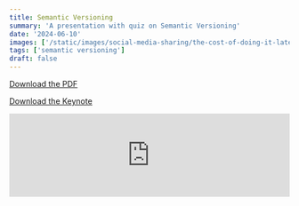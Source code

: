 ```yaml
---
title: Semantic Versioning
summary: 'A presentation with quiz on Semantic Versioning'
date: '2024-06-10'
images: ['/static/images/social-media-sharing/the-cost-of-doing-it-later/linkedIn.png']
tags: ['semantic versioning']
draft: false
---
```


[Download the PDF](/static/semantic-versioning/SemanticVersioning.pdf)

[Download the Keynote](/static/semantic-versioning/SemanticVersioning.key)

<embed
  src="https://drive.google.com/viewerng/viewer?embedded=true&url=https://mikedidomizio.com/static/semantic-versioning/SemanticVersioning.pdf"
  width="100%"
  height={400}
/>
